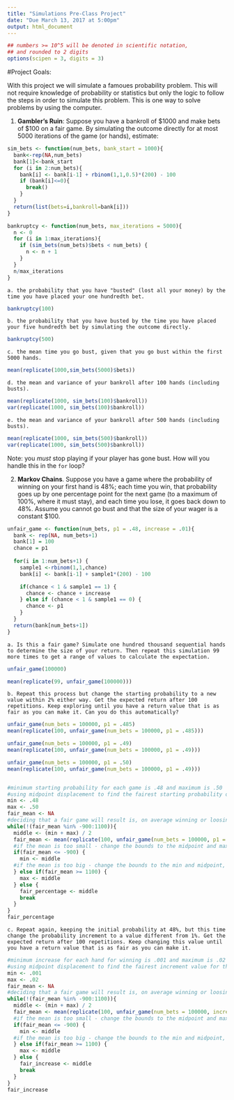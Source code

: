```yaml
---
title: "Simulations Pre-Class Project"
date: "Due March 13, 2017 at 5:00pm"
output: html_document
---
```


<style type="text/css">
.table {

    width: 80%;
    margin-left:10%; 
    margin-right:10%;
}
</style>
```r
## numbers >= 10^5 will be denoted in scientific notation,
## and rounded to 2 digits
options(scipen = 3, digits = 3)
```
#Project Goals:


With this project we will simulate a famoues probability problem. This will not require knowledge of probability or statistics but only the logic to follow the steps in order to simulate this problem. This is one way to solve problems by using the computer. 

 1. **Gambler's Ruin**: Suppose you have a bankroll of $1000 and make bets of $100 on a fair game. By simulating the outcome directly for at most 5000 iterations of the game (or hands), estimate:
```r
sim_bets <- function(num_bets, bank_start = 1000){
  bank<-rep(NA,num_bets)
  bank[1]<-bank_start
  for (i in 2:num_bets){
    bank[i] <- bank[i-1] + rbinom(1,1,0.5)*(200) - 100
    if (bank[i]<=0){
      break()
    }  
  }
  return(list(bets=i,bankroll=bank[i]))
}

bankruptcy <- function(num_bets, max_iterations = 5000){
  n <- 0
  for (i in 1:max_iterations){
    if (sim_bets(num_bets)$bets < num_bets) { 
      n <- n + 1 
    }
  }
  n/max_iterations
}
```    
    a. the probability that you have "busted" (lost all your money) by the time you have placed your one hundredth bet. 
```r
bankruptcy(100)
```    
    b. the probability that you have busted by the time you have placed your five hundredth bet by simulating the outcome directly. 
```r
bankruptcy(500)
```
    c. the mean time you go bust, given that you go bust within the first 5000 hands.
```r
mean(replicate(1000,sim_bets(5000)$bets))
```
    d. the mean and variance of your bankroll after 100 hands (including busts).
```r
mean(replicate(1000, sim_bets(100)$bankroll))
var(replicate(1000, sim_bets(100)$bankroll))
```
    e. the mean and variance of your bankroll after 500 hands (including busts).
```r
mean(replicate(1000, sim_bets(500)$bankroll))
var(replicate(1000, sim_bets(500)$bankroll))
```
 
Note: you *must* stop playing if your player has gone bust. How will you handle this in the `for` loop?

2. **Markov Chains**. Suppose you have a game where the probability of winning on your first hand is 48%; each time you win, that probability goes up by one percentage point for the next game (to a maximum of 100%, where it must stay), and each time you lose, it goes back down to 48%. Assume you cannot go bust and that the size of your wager is a constant $100.
```r
unfair_game <- function(num_bets, p1 = .48, increase = .01){
  bank <- rep(NA, num_bets+1)
  bank[1] = 100
  chance = p1
  
  for(i in 1:num_bets+1) {
    sample1 <-rbinom(1,1,chance)
    bank[i] <- bank[i-1] + sample1*(200) - 100

    if(chance < 1 & sample1 == 1) {
      chance <- chance + increase
    } else if (chance < 1 & sample1 == 0) {
      chance <- p1
    }
  }
  return(bank[num_bets+1])
}


```
    a. Is this a fair game? Simulate one hundred thousand sequential hands to determine the size of your return. Then repeat this simulation 99 more times to get a range of values to calculate the expectation.
```r
unfair_game(100000)

mean(replicate(99, unfair_game(100000)))

```
    b. Repeat this process but change the starting probability to a new value within 2% either way. Get the expected return after 100 repetitions. Keep exploring until you have a return value that is as fair as you can make it. Can you do this automatically?
```r
unfair_game(num_bets = 100000, p1 = .485)
mean(replicate(100, unfair_game(num_bets = 100000, p1 = .485)))

unfair_game(num_bets = 100000, p1 = .49)
mean(replicate(100, unfair_game(num_bets = 100000, p1 = .49)))

unfair_game(num_bets = 100000, p1 = .50)
mean(replicate(100, unfair_game(num_bets = 100000, p1 = .49)))


#minimum starting probability for each game is .48 and maximum is .50
#using midpoint displacement to find the fairest starting probability of success for this game 
min <- .48
max <- .50
fair_mean <- NA
#deciding that a fair game will result is, on average winning or loosing between $0 and $1000
while(!(fair_mean %in% -900:1100)){
  middle <- (min + max) / 2
  fair_mean <- mean(replicate(100, unfair_game(num_bets = 100000, p1 = middle)))
  #if the mean is too small - change the bounds to the midpoint and max, then take midpoint of those points
  if(fair_mean <= -900) {
    min <- middle
  #if the mean is too big - change the bounds to the min and midpoint, then take midpoint of those points
  } else if(fair_mean >= 1100) {
    max <- middle
  } else {
    fair_percentage <- middle
    break
  }
}
fair_percentage
```
    c. Repeat again, keeping the initial probability at 48%, but this time change the probability increment to a value different from 1%. Get the expected return after 100 repetitions. Keep changing this value until you have a return value that is as fair as you can make it. 
```r
#minimum increase for each hand for winning is .001 and maximum is .02
#using midpoint displacement to find the fairest increment value for this game 
min <- .001
max <- .02
fair_mean <- NA
#deciding that a fair game will result is, on average winning or loosing between $0 and $1000
while(!(fair_mean %in% -900:1100)){
  middle <- (min + max) / 2
  fair_mean <- mean(replicate(100, unfair_game(num_bets = 100000, increase = middle)))
  #if the mean is too small - change the bounds to the midpoint and max, then take midpoint of those points
  if(fair_mean <= -900) {
    min <- middle
  #if the mean is too big - change the bounds to the min and midpoint, then take midpoint of those points
  } else if(fair_mean >= 1100) {
    max <- middle
  } else {
    fair_increase <- middle
    break
  }
}
fair_increase
```